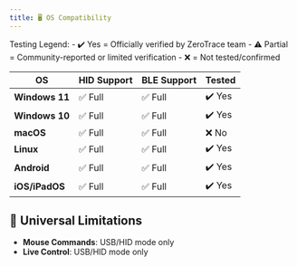 ```yaml
---
title: 🖥️ OS Compatibility
---
```



<Callout type="info">
    Testing Legend:
    - ✔️ Yes = Officially verified by ZeroTrace team
    - ⚠️ Partial = Community-reported or limited verification
    - ❌ = Not tested/confirmed
</Callout>

| OS             | HID Support | BLE Support | Tested |
|----------------|-------------|-------------|--------|
| **Windows 11** | ✅ Full      | ✅ Full      | ✔️ Yes |
| **Windows 10** | ✅ Full      | ✅ Full      | ✔️ Yes |
| **macOS**      | ✅ Full      | ✅ Full      | ❌ No   |
| **Linux**      | ✅ Full      | ✅ Full      | ✔️ Yes |
| **Android**    | ✅ Full      | ✅ Full      | ✔️ Yes |
| **iOS/iPadOS** | ✅ Full      | ✅ Full      | ✔️ Yes |

## 🔴 Universal Limitations
- **Mouse Commands**: USB/HID mode only
- **Live Control**: USB/HID mode only